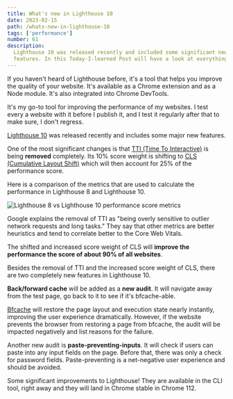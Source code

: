 ```yaml
---
title: What's new in Lighthouse 10
date: 2023-02-15
path: /whats-new-in-lighthouse-10
tags: ['performance']
number: 61
description:
  Lighthouse 10 was released recently and included some significant new
  features. In this Today-I-learned Post will have a look at everything new.
---
```


If you haven't heard of Lighthouse before, it's a tool that helps you improve
the quality of your website. It's available as a Chrome extension and as a Node
module. It's also integrated into Chrome DevTools.

It's my go-to tool for improving the performance of my websites. I test every a
website with it before I publish it, and I test it regularly after that to make
sure, I don't regress.

[Lighthouse 10](https://developer.chrome.com/en/blog/lighthouse-10-0/) was
released recently and includes some major new features.

One of the most significant changes is that
[TTI (Time To Interactive)](https://web.dev/tti/) is being **removed**
completely. Its 10% score weight is shifting to
[CLS (Cumulative Layout Shift)](https://web.dev/cls/) which will then account
for 25% of the performance score.

Here is a comparison of the metrics that are used to calculate the performance
in Lighthouse 8 and Lighthouse 10.

<Image
  src="/images/lighthouse8-vs-lighthouse10.webp"
  alt="Lighthouse 8 vs Lighthouse 10 performance score metrics"
  caption="Lighthouse 8 vs Lighthouse 10 performance score metrics"
  width={762}
  height={1014}
/>

Google explains the removal of TTI as "being overly sensitive to outlier network
requests and long tasks." They say that other metrics are better heuristics and
tend to correlate better to the Core Web Vitals.

The shifted and increased score weight of CLS will **improve the performance the
score of about 90% of all websites**.

Besides the removal of TTI and the increased score weight of CLS, there are two
completely new features in Lighthouse 10.

**Back/forward cache** will be added as a **new audit**. It will navigate away
from the test page, go back to it to see if it's bfcache-able.

[Bfcache](https://web.dev/bfcache/) will restore the page layout and execution
state nearly instantly, improving the user experience dramatically. However, if
the website prevents the browser from restoring a page from bfcache, the audit
will be impacted negatively and list reasons for the failure.

Another new audit is **paste-preventing-inputs**. It will check if users can
paste into any input fields on the page. Before that, there was only a check for
password fields. Paste-preventing is a net-negative user experience and should
be avoided.

Some significant improvements to Lighthouse! They are available in the CLI tool,
right away and they will land in Chrome stable in Chrome 112.

